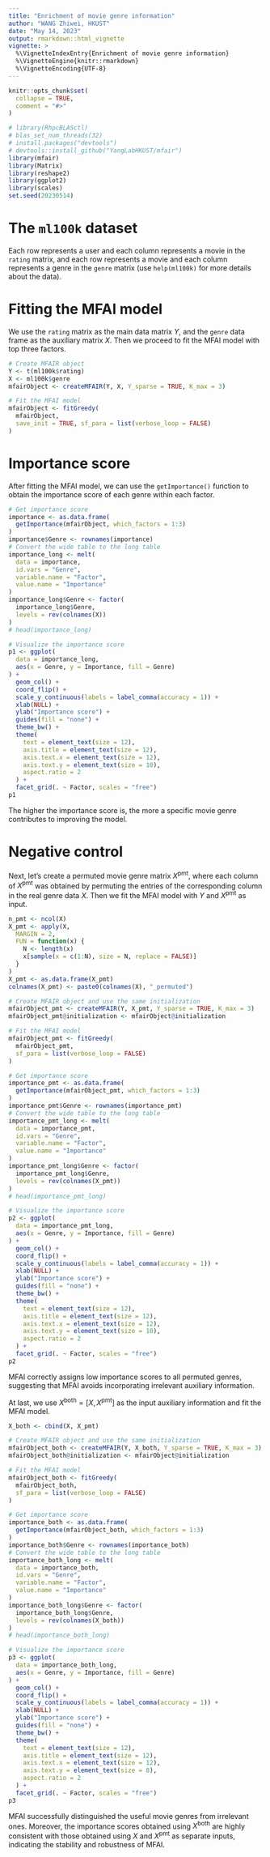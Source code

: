 ```yaml
---
title: "Enrichment of movie genre information"
author: "WANG Zhiwei, HKUST"
date: "May 14, 2023"
output: rmarkdown::html_vignette
vignette: >
  %\VignetteIndexEntry{Enrichment of movie genre information}
  %\VignetteEngine{knitr::rmarkdown}
  %\VignetteEncoding{UTF-8}
---
```


```r
knitr::opts_chunk$set(
  collapse = TRUE,
  comment = "#>"
)
```

```r
# library(RhpcBLASctl)
# blas_set_num_threads(32)
# install.packages("devtools")
# devtools::install_github("YangLabHKUST/mfair")
library(mfair)
library(Matrix)
library(reshape2)
library(ggplot2)
library(scales)
set.seed(20230514)
```

# The `ml100k` dataset

Each row represents a user and each column represents a movie in the `rating` matrix, and each row represents a movie and each column represents a genre in the `genre` matrix (use `help(ml100k)` for more details about the data).

# Fitting the MFAI model

We use the `rating` matrix as the main data matrix $Y$, and the `genre` data frame as the auxiliary matrix $X$.
Then we proceed to fit the MFAI model with top three factors.

```r
# Create MFAIR object
Y <- t(ml100k$rating)
X <- ml100k$genre
mfairObject <- createMFAIR(Y, X, Y_sparse = TRUE, K_max = 3)

# Fit the MFAI model
mfairObject <- fitGreedy(
  mfairObject,
  save_init = TRUE, sf_para = list(verbose_loop = FALSE)
)
```

# Importance score

After fitting the MFAI model, we can use the `getImportance()` function to obtain the importance score of each genre within each factor.

```r
# Get importance score
importance <- as.data.frame(
  getImportance(mfairObject, which_factors = 1:3)
)
importance$Genre <- rownames(importance)
# Convert the wide table to the long table
importance_long <- melt(
  data = importance,
  id.vars = "Genre",
  variable.name = "Factor",
  value.name = "Importance"
)
importance_long$Genre <- factor(
  importance_long$Genre,
  levels = rev(colnames(X))
)
# head(importance_long)
```

```r
# Visualize the importance score
p1 <- ggplot(
  data = importance_long,
  aes(x = Genre, y = Importance, fill = Genre)
) +
  geom_col() +
  coord_flip() +
  scale_y_continuous(labels = label_comma(accuracy = 1)) +
  xlab(NULL) +
  ylab("Importance score") +
  guides(fill = "none") +
  theme_bw() +
  theme(
    text = element_text(size = 12),
    axis.title = element_text(size = 12),
    axis.text.x = element_text(size = 12),
    axis.text.y = element_text(size = 10),
    aspect.ratio = 2
  ) +
  facet_grid(. ~ Factor, scales = "free")
p1
```

The higher the importance score is, the more a specific movie genre contributes to improving the model.

# Negative control

Next, let's create a permuted movie genre matrix $X^{\text{pmt}}$, where each column of $X^{\text{pmt}}$ was obtained by permuting the entries of the corresponding column in the real genre data $X$.
Then we fit the MFAI model with $Y$ and $X^{\text{pmt}}$ as input.

```r
n_pmt <- ncol(X)
X_pmt <- apply(X,
  MARGIN = 2,
  FUN = function(x) {
    N <- length(x)
    x[sample(x = c(1:N), size = N, replace = FALSE)]
  }
)
X_pmt <- as.data.frame(X_pmt)
colnames(X_pmt) <- paste0(colnames(X), "_permuted")
```

```r
# Create MFAIR object and use the same initialization
mfairObject_pmt <- createMFAIR(Y, X_pmt, Y_sparse = TRUE, K_max = 3)
mfairObject_pmt@initialization <- mfairObject@initialization

# Fit the MFAI model
mfairObject_pmt <- fitGreedy(
  mfairObject_pmt,
  sf_para = list(verbose_loop = FALSE)
)
```

```r
# Get importance score
importance_pmt <- as.data.frame(
  getImportance(mfairObject_pmt, which_factors = 1:3)
)
importance_pmt$Genre <- rownames(importance_pmt)
# Convert the wide table to the long table
importance_pmt_long <- melt(
  data = importance_pmt,
  id.vars = "Genre",
  variable.name = "Factor",
  value.name = "Importance"
)
importance_pmt_long$Genre <- factor(
  importance_pmt_long$Genre,
  levels = rev(colnames(X_pmt))
)
# head(importance_pmt_long)

# Visualize the importance score
p2 <- ggplot(
  data = importance_pmt_long,
  aes(x = Genre, y = Importance, fill = Genre)
) +
  geom_col() +
  coord_flip() +
  scale_y_continuous(labels = label_comma(accuracy = 1)) +
  xlab(NULL) +
  ylab("Importance score") +
  guides(fill = "none") +
  theme_bw() +
  theme(
    text = element_text(size = 12),
    axis.title = element_text(size = 12),
    axis.text.x = element_text(size = 12),
    axis.text.y = element_text(size = 10),
    aspect.ratio = 2
  ) +
  facet_grid(. ~ Factor, scales = "free")
p2
```

MFAI correctly assigns low importance scores to all permuted genres, suggesting that MFAI avoids incorporating irrelevant auxiliary information. 

At last, we use $X^{\text{both}} = [X, X^{\text{pmt}}]$ as the input auxiliary information and fit the MFAI model.

```r
X_both <- cbind(X, X_pmt)

# Create MFAIR object and use the same initialization
mfairObject_both <- createMFAIR(Y, X_both, Y_sparse = TRUE, K_max = 3)
mfairObject_both@initialization <- mfairObject@initialization

# Fit the MFAI model
mfairObject_both <- fitGreedy(
  mfairObject_both,
  sf_para = list(verbose_loop = FALSE)
)
```

```r
# Get importance score
importance_both <- as.data.frame(
  getImportance(mfairObject_both, which_factors = 1:3)
)
importance_both$Genre <- rownames(importance_both)
# Convert the wide table to the long table
importance_both_long <- melt(
  data = importance_both,
  id.vars = "Genre",
  variable.name = "Factor",
  value.name = "Importance"
)
importance_both_long$Genre <- factor(
  importance_both_long$Genre,
  levels = rev(colnames(X_both))
)
# head(importance_both_long)

# Visualize the importance score
p3 <- ggplot(
  data = importance_both_long,
  aes(x = Genre, y = Importance, fill = Genre)
) +
  geom_col() +
  coord_flip() +
  scale_y_continuous(labels = label_comma(accuracy = 1)) +
  xlab(NULL) +
  ylab("Importance score") +
  guides(fill = "none") +
  theme_bw() +
  theme(
    text = element_text(size = 12),
    axis.title = element_text(size = 12),
    axis.text.x = element_text(size = 12),
    axis.text.y = element_text(size = 8),
    aspect.ratio = 2
  ) +
  facet_grid(. ~ Factor, scales = "free")
p3
```

MFAI successfully distinguished the useful movie genres from irrelevant ones.
Moreover, the importance scores obtained using $X^{\text{both}}$ are highly consistent with those obtained using $X$ and $X^{\text{pmt}}$ as separate inputs, indicating the stability and robustness of MFAI.
